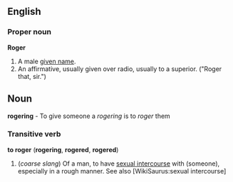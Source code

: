 ==English==
===Proper noun===
'''Roger'''

#A male [[given name]].
#An affirmative, usually given over radio, usually to a superior.  ("Roger that, sir.")
==Noun==
'''rogering''' - To give someone a ''rogering'' is to ''roger'' them

===Transitive verb===
'''to roger''' ('''rogering''', '''rogered''', '''rogered''')

#(''coarse slang'') Of a man, to have [[sexual intercourse]] with (someone), especially in a rough manner. See also [WikiSaurus:sexual intercourse]